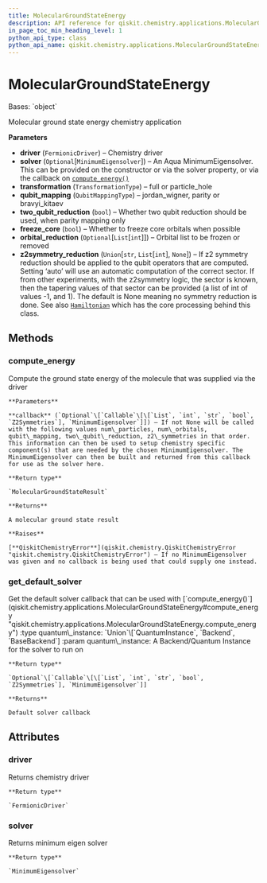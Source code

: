 ```yaml
---
title: MolecularGroundStateEnergy
description: API reference for qiskit.chemistry.applications.MolecularGroundStateEnergy
in_page_toc_min_heading_level: 1
python_api_type: class
python_api_name: qiskit.chemistry.applications.MolecularGroundStateEnergy
---
```


# MolecularGroundStateEnergy

<Class id="qiskit.chemistry.applications.MolecularGroundStateEnergy" isDedicatedPage={true} github="https://github.com/qiskit-community/qiskit-aqua/tree/stable/0.9/qiskit/chemistry/applications/molecular_ground_state_energy.py" signature="MolecularGroundStateEnergy(driver, solver=None, transformation=<TransformationType.FULL: 'full'>, qubit_mapping=<QubitMappingType.PARITY: 'parity'>, two_qubit_reduction=True, freeze_core=False, orbital_reduction=None, z2symmetry_reduction=None)" modifiers="class">
  Bases: `object`

  Molecular ground state energy chemistry application

  **Parameters**

  *   **driver** (`FermionicDriver`) – Chemistry driver
  *   **solver** (`Optional`\[`MinimumEigensolver`]) – An Aqua MinimumEigensolver. This can be provided on the constructor or via the solver property, or via the callback on [`compute_energy()`](qiskit.chemistry.applications.MolecularGroundStateEnergy#compute_energy "qiskit.chemistry.applications.MolecularGroundStateEnergy.compute_energy")
  *   **transformation** (`TransformationType`) – full or particle\_hole
  *   **qubit\_mapping** (`QubitMappingType`) – jordan\_wigner, parity or bravyi\_kitaev
  *   **two\_qubit\_reduction** (`bool`) – Whether two qubit reduction should be used, when parity mapping only
  *   **freeze\_core** (`bool`) – Whether to freeze core orbitals when possible
  *   **orbital\_reduction** (`Optional`\[`List`\[`int`]]) – Orbital list to be frozen or removed
  *   **z2symmetry\_reduction** (`Union`\[`str`, `List`\[`int`], `None`]) – If z2 symmetry reduction should be applied to the qubit operators that are computed. Setting ‘auto’ will use an automatic computation of the correct sector. If from other experiments, with the z2symmetry logic, the sector is known, then the tapering values of that sector can be provided (a list of int of values -1, and 1). The default is None meaning no symmetry reduction is done. See also [`Hamiltonian`](qiskit.chemistry.core.Hamiltonian "qiskit.chemistry.core.Hamiltonian") which has the core processing behind this class.

  ## Methods

  ### compute\_energy

  <Function id="qiskit.chemistry.applications.MolecularGroundStateEnergy.compute_energy" signature="MolecularGroundStateEnergy.compute_energy(callback=None)">
    Compute the ground state energy of the molecule that was supplied via the driver

    **Parameters**

    **callback** (`Optional`\[`Callable`\[\[`List`, `int`, `str`, `bool`, `Z2Symmetries`], `MinimumEigensolver`]]) – If not None will be called with the following values num\_particles, num\_orbitals, qubit\_mapping, two\_qubit\_reduction, z2\_symmetries in that order. This information can then be used to setup chemistry specific component(s) that are needed by the chosen MinimumEigensolver. The MinimumEigensolver can then be built and returned from this callback for use as the solver here.

    **Return type**

    `MolecularGroundStateResult`

    **Returns**

    A molecular ground state result

    **Raises**

    [**QiskitChemistryError**](qiskit.chemistry.QiskitChemistryError "qiskit.chemistry.QiskitChemistryError") – If no MinimumEigensolver was given and no callback is being used that could supply one instead.
  </Function>

  ### get\_default\_solver

  <Function id="qiskit.chemistry.applications.MolecularGroundStateEnergy.get_default_solver" signature="MolecularGroundStateEnergy.get_default_solver(quantum_instance)" modifiers="static">
    Get the default solver callback that can be used with [`compute_energy()`](qiskit.chemistry.applications.MolecularGroundStateEnergy#compute_energy "qiskit.chemistry.applications.MolecularGroundStateEnergy.compute_energy") :type quantum\_instance: `Union`\[`QuantumInstance`, `Backend`, `BaseBackend`] :param quantum\_instance: A Backend/Quantum Instance for the solver to run on

    **Return type**

    `Optional`\[`Callable`\[\[`List`, `int`, `str`, `bool`, `Z2Symmetries`], `MinimumEigensolver`]]

    **Returns**

    Default solver callback
  </Function>

  ## Attributes

  ### driver

  <Attribute id="qiskit.chemistry.applications.MolecularGroundStateEnergy.driver">
    Returns chemistry driver

    **Return type**

    `FermionicDriver`
  </Attribute>

  ### solver

  <Attribute id="qiskit.chemistry.applications.MolecularGroundStateEnergy.solver">
    Returns minimum eigen solver

    **Return type**

    `MinimumEigensolver`
  </Attribute>
</Class>

